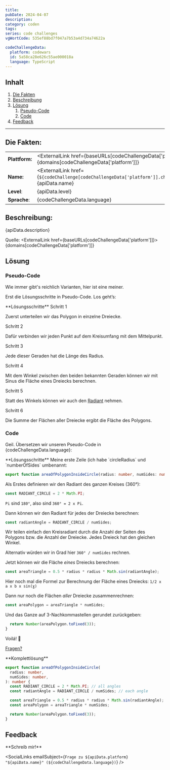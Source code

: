 ```yaml
---
title:
pubDate: 2024-04-07
description:
category: coden
tags:
series: code challenges
vgWortCode: 535ef88bd7f047a7b53a4d734a74622a

codeChallengeData:
  platform: codewars
  id: 5a58ca28e626c55ae000018a
  language: TypeScript
---
```


## Inhalt

1. [Die Fakten](#)
1. [Beschreibung](#)
1. [Lösung](#)
   1. [Pseudo-Code](#)
   1. [Code](#)
1. [Feedback](#)

---

## Die Fakten:

|                |                                                                                                                                            |
| -------------- | ------------------------------------------------------------------------------------------------------------------------------------------ |
| **Plattform:** | <ExternalLink href={baseURLs[codeChallengeData['platform']]}>{domains[codeChallengeData['platform']]}</ExternalLink>                       |
| **Name:**      | <ExternalLink href={`${codeChallenge[codeChallengeData['platform']].challenge.url}/${codeChallengeData.id}`}>{apiData.name}</ExternalLink> |
| **Level**:     | {apiData.level}                                                                                                                            |
| **Sprache**:   | {codeChallengeData.language}                                                                                                               |

## Beschreibung:

<FetchedMarkdown>{apiData.description}</FetchedMarkdown>

Quelle: <ExternalLink href={baseURLs[codeChallengeData['platform']]}>{domains[codeChallengeData['platform']]}</ExternalLink>

## Lösung

### Pseudo-Code

Wie immer gibt's reichlich Varianten, hier ist eine meiner.

Erst die Lösungsschritte in Pseudo-Code. Los geht’s:

<Accordion>
**Lösungsschritte**

<Accordion>
Schritt 1

Zuerst unterteilen wir das Polygon in einzelne Dreiecke.

</Accordion>
<Accordion>
Schritt 2

Dafür verbinden wir jeden Punkt auf dem Kreisumfang mit dem Mittelpunkt.

</Accordion>
<Accordion>
Schritt 3

Jede dieser Geraden hat die Länge des Radius.

</Accordion>
<Accordion>
Schritt 4

Mit dem Winkel zwischen den beiden bekannten Geraden können wir mit Sinus die Fläche eines Dreiecks berechnen.

</Accordion>
<Accordion>
Schritt 5

Statt des Winkels können wir auch den [Radiant](<https://de.wikipedia.org/wiki/Radiant_(Einheit)>) nehmen.

</Accordion>
<Accordion>
Schritt 6

Die Summe der Flächen aller Dreiecke ergibt die Fläche des Polygons.

</Accordion>
</Accordion>

### Code

Geil. Übersetzen wir unseren Pseudo-Code in {codeChallengeData.language}:

<Accordion>
**Lösungsschritte**

<Accordion>
Meine erste Zeile (ich habe `circleRadius` und `numberOfSides` umbenannt:

```ts
export function areaOfPolygonInsideCircle(radius: number, numSides: number): number {
```

</Accordion>
<Accordion>

Als Erstes definieren wir den Radiant des ganzen Kreises (360°):

```ts
const RADIANT_CIRCLE = 2 * Math.PI;
```

`Pi` sind `180°`, also sind `360° = 2 x Pi`.

</Accordion>
<Accordion>

Dann können wir den Radiant für jedes der Dreiecke berechnen:

```ts
const radiantAngle = RADIANT_CIRCLE / numSides;
```

Wir teilen einfach den Kreisradiant durch die Anzahl der Seiten des Polygons bzw. die Anzahl der Dreiecke. Jedes Dreieck hat den gleichen Winkel.

Alternativ würden wir in Grad hier `360° / numSides` rechnen.

</Accordion>
<Accordion>

Jetzt können wir die Fläche _eines_ Dreiecks berechnen:

```ts
const areaTriangle = 0.5 * radius * radius * Math.sin(radiantAngle);
```

Hier noch mal die Formel zur Berechnung der Fläche eines Dreiecks: `1/2 x a x b x sin(ɣ)`

</Accordion>
<Accordion>

Dann nur noch die Flächen _aller_ Dreiecke zusammenrechnen:

```ts
const areaPolygon = areaTriangle * numSides;
```

</Accordion>
<Accordion>

Und das Ganze auf 3-Nachkommastellen gerundet zurückgeben:

```ts
  return Number(areaPolygon.toFixed(3));
}
```

</Accordion>
<Accordion>

Voilá! 💪

[Fragen?](#feedback)

</Accordion>
</Accordion>

<Accordion>
**Komplettlösung**

```ts
export function areaOfPolygonInsideCircle(
  radius: number,
  numSides: number,
): number {
  const RADIANT_CIRCLE = 2 * Math.PI; // all angles
  const radiantAngle = RADIANT_CIRCLE / numSides; // each angle

  const areaTriangle = 0.5 * radius * radius * Math.sin(radiantAngle);
  const areaPolygon = areaTriangle * numSides;

  return Number(areaPolygon.toFixed(3));
}
```

</Accordion>

## Feedback

<Accordion>
**Schreib mir!**

<SocialLinks
  emailSubject={`Frage zu ${apiData.platform} "${apiData.name}" (${codeChallengeData.language})`}
/>

</Accordion>
